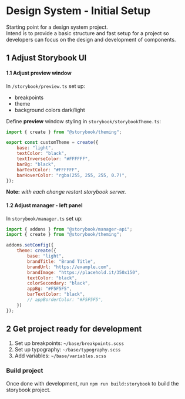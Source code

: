 
<Meta title="Initialization" />

# Design System - Initial Setup
Starting point for a design system project.\
Intend is to provide a basic structure and fast setup for a project so developers can focus on the design and development of components.

## **1 Adjust Storybook UI**

#### **1.1 Adjust preview window**
In `/storybook/preview.ts` set up:

- breakpoints
- theme
- background colors dark/light

Define **preview** window styling in `storybook/storybookTheme.ts`:
```jsx
import { create } from "@storybook/theming";

export const customTheme = create({
	base: "light",
	textColor: "black",
	textInverseColor: "#FFFFFF",
	barBg: "black",
	barTextColor: "#FFFFFF",
	barHoverColor: "rgba(255, 255, 255, 0.7)",
});
```
**Note:** *with each change restart storybook server.*

#### **1.2 Adjust manager - left panel**
In `storybook/manager.ts` set up:

```jsx
import { addons } from "@storybook/manager-api";
import { create } from "@storybook/theming";

addons.setConfig({
    theme: create({
        base: "light",
        brandTitle: "Brand Title",
        brandUrl: "https://example.com",
        brandImage: "https://placehold.it/350x150",
        textColor: "black",
        colorSecondary: "black",
        appBg: "#F5F5F5",
        barTextColor: "black",
        // appBorderColor: "#F5F5F5",
    })
});
```

## **2 Get project ready for development**

1. Set up breakpoints: `~/base/breakpoints.scss`
2. Set up typography: `~/base/typography.scss`
3. Add variables: `~/base/variables.scss`

### Build project
Once done with development, run `npm run build:storybook` to build the storybook project.